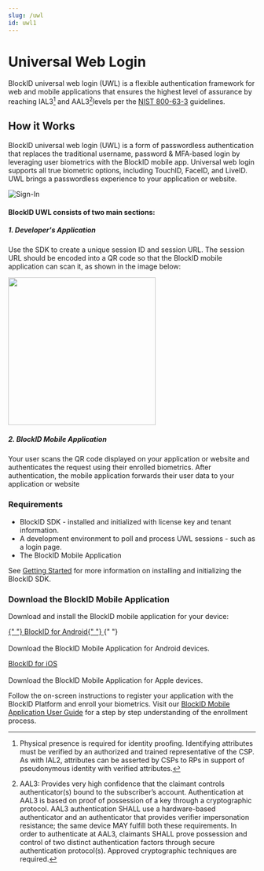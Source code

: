 ```yaml
---
slug: /uwl
id: uwl1
---
```



# Universal Web Login

BlockID universal web login (UWL) is a flexible authentication framework for web and mobile applications that ensures the highest level of assurance by reaching IAL3[^1] and AAL3[^2]levels per the [NIST 800-63-3](https://doi.org/10.6028/NIST.SP.800-63-3) guidelines.

## **How it Works**

BlockID universal web login (UWL) is a form of passwordless authentication that replaces the traditional username, password & MFA-based login by leveraging user biometrics with the BlockID mobile app. Universal web login supports all true biometric options, including TouchID, FaceID, and LiveID. UWL brings a passwordless experience to your application or website.

<BrowserWindow url="https://developer.1kosmos.com/signin">
  <img src={SignIn} alt="Sign-In" />
</BrowserWindow>

#### BlockID UWL consists of two main sections:

##### 1. Developer's Application

Use the SDK to create a unique session ID and session URL. The session URL should be encoded into a QR code so that the BlockID mobile application can scan it, as shown in the image below:

<img src={DecodedQR} height="300" />

##### 2. BlockID Mobile Application

Your user scans the QR code displayed on your application or website and authenticates the request using their enrolled biometrics. After authentication, the mobile application forwards their user data to your application or website

### Requirements

- BlockID SDK - installed and initialized with license key and tenant information.
- A development environment to poll and process UWL sessions - such as a login page.
- The BlockID Mobile Application

See [Getting Started](/docs#gettingstarted) for more information on installing and initializing the BlockID SDK.

### Download the BlockID Mobile Application

Download and install the BlockID mobile application for your device:

<Tabs groupId="download" className="unique-tabs">

<TabItem value="android" label="Android" default>
  <a href="https://play.google.com/store/apps/details?id=com.onekosmos.kernel.blockid">
    {" "}
    BlockID for Android{" "}
  </a>{" "}
  <br />  
  <br />
  Download the BlockID Mobile Application for Android devices.
</TabItem>

<TabItem value="ios" label="iOS">
    
<a href="https://apps.apple.com/us/app/blockid/id1539421428"> BlockID for iOS </a> <br/>
<br/>Download the BlockID Mobile Application for Apple devices.

  </TabItem>
</Tabs>

Follow the on-screen instructions to register your application with the BlockID Platform and enroll your biometrics. Visit our [BlockID Mobile Application User Guide](https://1kosmos.document360.io/docs/blockid-mobile-application-user-guide#EnrollBio) for a step by step understanding of the enrollment process.

[^1]: Physical presence is required for identity proofing. Identifying attributes must be verified by an authorized and trained representative of the CSP. As with IAL2, attributes can be asserted by CSPs to RPs in support of pseudonymous identity with verified attributes.
[^2]: AAL3: Provides very high confidence that the claimant controls authenticator(s) bound to the subscriber’s account. Authentication at AAL3 is based on proof of possession of a key through a cryptographic protocol. AAL3 authentication SHALL use a hardware-based authenticator and an authenticator that provides verifier impersonation resistance; the same device MAY fulfill both these requirements. In order to authenticate at AAL3, claimants SHALL prove possession and control of two distinct authentication factors through secure authentication protocol(s). Approved cryptographic techniques are required.
